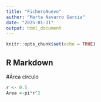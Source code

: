 ```yaml
---
title: "FicheroNuevo"
author: "Marta Navarro Garcia"
date: "2025-01-31"
output: html_document
---
```


```r
knitr::opts_chunk$set(echo = TRUE)
```

## R Markdown
#Área circulo


```r
r <- 0.5
Area <-pi*r^2

```





